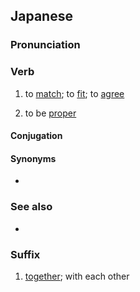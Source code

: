 ==Japanese==
{{ja-kanjitab|あ|sort=あう|yomi=kun}}

===Pronunciation===
{{ja-pron|あう|yomi=k|acc=1|a=Ja-au-meet(see) or fit.ogg}}
{{ja-ojad}}

===Verb===
{{ja-verb|type=1|tr=intrans|あう|hhira=あふ}}

# to [[match]]; to [[fit]]; to [[agree]]
#: {{ja-usex|[[イメージ]]に'''合わない'''|イメージ に '''あわない'''|'''does not match''' with one's personal image}}
#: {{ja-usex|[[中%華%料%理]]に'''合う'''デザート|ちゅう%か %りょう%り に '''あう''' デザート|dessert that '''pairs''' with Chinese food}}
#: {{ja-usex|[[人]]%と[[話]]が'''合う'''|ひと% と はなし が '''あう'''|to be [[on the same wavelength]] with someone|lit=the conversation with someone '''corresponds'''}}
#: {{ja-usex|[[靴]]の[[サイズ]]が'''合わない'''|くつ の サイズ が '''あわない'''|shoes are the wrong size}}
# to be [[proper]]
#: {{ja-usex|'''合ってる'''|'''あってる'''|That's '''correct'''.}}

====Conjugation====
{{ja-go-u|あ}}
{{ja-conj-bungo|あ|4-p}}

====Synonyms====
* {{ja-r|適切|てきせつ}}

===See also===
* {{ja-r|会う|あう}}

===Suffix===
{{ja-pos|suffix|type=1|あう|hhira=あふ}}

# {{lb|ja|suffix}} [[together]]; with each other
#: {{ja-usex|[[誓う|誓い]]'''合う'''|ちかい'''あう'''|to promise '''to each other'''}}
#: {{ja-usex|[[見つめる|見つめ]]'''あう'''|みつめ'''あう'''|to stare into '''each other's''' eyes}}
#: {{ja-usex|[[通じる|通じ]]'''合う'''|つうじ'''あう'''|to be '''reciprocally''' understood}}
#: {{ja-usex|[[お互い]]の[[民族]]の[[優れる|優れ]]た[[性%質]]や[[高%貴]]な[[文%化]]を[[賞%讃]]し'''合う'''|お-たがい の みんぞく の すぐれた せい%しつ や こう%き な ぶん%か を しょう%さん し'''あう'''|praise the excellency and refined quality of the cultures of each other's peoples|ref=[http://www.aozora.gr.jp/cards/001395/files/49896_41936.html]}}